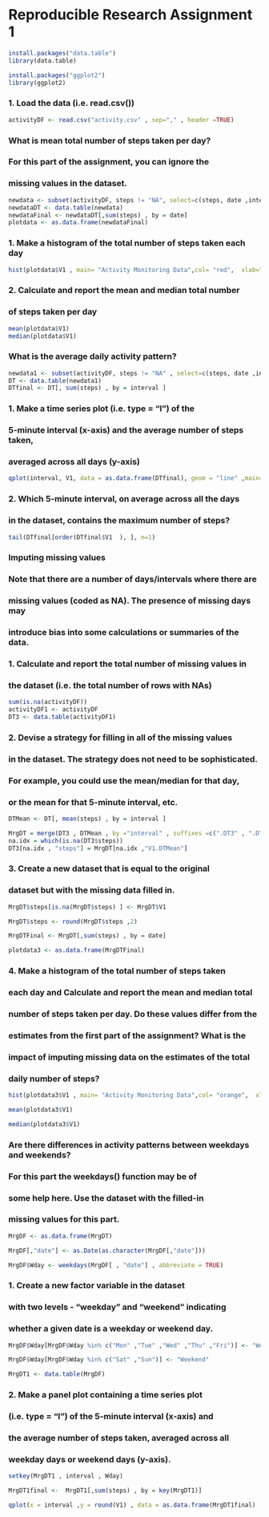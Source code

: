 Reproducible Research Assignment 1
========================================================


```r
install.packages("data.table")
library(data.table)

install.packages("ggplot2")
library(ggplot2)


```
### 1.  Load the data (i.e. read.csv())

```r
activityDF <- read.csv("activity.csv" , sep="," , header =TRUE)
```

### What is mean total number of steps taken per day?
### For this part of the assignment, you can ignore the 
### missing values in the dataset.

```r
newdata <- subset(activityDF, steps != "NA", select=c(steps, date ,interval))
newdataDT <- data.table(newdata)
newdataFinal <- newdataDT[,sum(steps) , by = date]
plotdata <- as.data.frame(newdataFinal)

```

### 1.  Make a histogram of the total number of steps taken each day

```r
hist(plotdata$V1 , main= "Activity Monitoring Data",col= "red",  xlab="Steps")
```


### 2.  Calculate and report the mean and median total number 
### of steps taken per day


```r
mean(plotdata$V1)
median(plotdata$V1)

```

### What is the average daily activity pattern?

```r
newdata1 <- subset(activityDF, steps != "NA" , select=c(steps, date ,interval))
DT <- data.table(newdata1)
DTfinal <- DT[, sum(steps) , by = interval ]

```
### 1.  Make a time series plot (i.e. type = "l") of the 
### 5-minute interval (x-axis) and the average number of steps taken,
### averaged across all days (y-axis)

```r
qplot(interval, V1, data = as.data.frame(DTfinal), geom = "line" ,main="Activity" , ylab="Steps")

```


### 2.  Which 5-minute interval, on average across all the days 
### in the dataset, contains the maximum number of steps?


```r
tail(DTfinal[order(DTfinal$V1  ), ], n=1)

```

### Imputing missing values
### Note that there are a number of days/intervals where there are 
### missing values (coded as NA). The presence of missing days may 
### introduce bias into some calculations or summaries of the data.

### 1.  Calculate and report the total number of missing values in 
### the dataset (i.e. the total number of rows with NAs)


```r
sum(is.na(activityDF)) 
activityDF1 <- activityDF
DT3 <- data.table(activityDF1)

```

### 2.  Devise a strategy for filling in all of the missing values 
### in the dataset. The strategy does not need to be sophisticated. 
### For example, you could use the mean/median for that day, 
### or the mean for that 5-minute interval, etc.


```r
DTMean <- DT[, mean(steps) , by = interval ]

MrgDT = merge(DT3 , DTMean , by ="interval" , suffixes =c(".DT3" , ".DTMean"))
na.idx = which(is.na(DT3$steps))
DT3[na.idx , "steps"] = MrgDT[na.idx ,"V1.DTMean"]

```
### 3.  Create a new dataset that is equal to the original 
### dataset but with the missing data filled in.


```r

MrgDT$steps[is.na(MrgDT$steps) ] <- MrgDT$V1

MrgDT$steps <- round(MrgDT$steps ,2)

MrgDTFinal <- MrgDT[,sum(steps) , by = date]

plotdata3 <- as.data.frame(MrgDTFinal)
```


### 4.  Make a histogram of the total number of steps taken 
### each day and Calculate and report the mean and median total 
### number of steps taken per day. Do these values differ from the 
### estimates from the first part of the assignment? What is the 
### impact of imputing missing data on the estimates of the total 
### daily number of steps?

```r

hist(plotdata3$V1 , main= "Activity Monitoring Data",col= "orange",  xlab="Steps")

```


```r
mean(plotdata3$V1)

median(plotdata3$V1)


```

### Are there differences in activity patterns between weekdays and weekends?
### For this part the weekdays() function may be of 
### some help here. Use the dataset with the filled-in 
### missing values for this part.


```r
MrgDF <- as.data.frame(MrgDT)

MrgDF[,"date"] <- as.Date(as.character(MrgDF[,"date"]))

MrgDF$Wday <- weekdays(MrgDF[ , "date"] , abbreviate = TRUE)


```

### 1.  Create a new factor variable in the dataset 
### with two levels - "weekday" and "weekend" indicating 
### whether a given date is a weekday or weekend day.


```r
MrgDF$Wday[MrgDF$Wday %in% c("Mon" ,"Tue" ,"Wed" ,"Thu" ,"Fri")] <- "Weekday"

MrgDF$Wday[MrgDF$Wday %in% c("Sat" ,"Sun")] <- "Weekend"

MrgDT1 <- data.table(MrgDF)


```


### 2.  Make a panel plot containing a time series plot 
### (i.e. type = "l") of the 5-minute interval (x-axis) and 
### the average number of steps taken, averaged across all 
### weekday days or weekend days (y-axis). 

```r
setkey(MrgDT1 , interval , Wday)

MrgDT1final <-  MrgDT1[,sum(steps) , by = key(MrgDT1)]


```

```r


qplot(x = interval ,y = round(V1) , data = as.data.frame(MrgDT1final) , group =1)+ facet_grid(Wday ~ . )  + geom_line() +xlab("Interval") +ylab("Steps") + ggtitle("Activity monitoring data")


```



